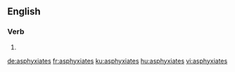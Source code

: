 ==English==

===Verb===
{{head|en}}

# {{en-third-person singular of|asphyxiate}}

[[de:asphyxiates]]
[[fr:asphyxiates]]
[[ku:asphyxiates]]
[[hu:asphyxiates]]
[[vi:asphyxiates]]